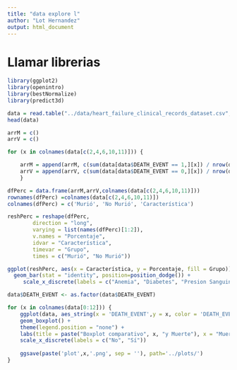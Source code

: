 ```yaml
---
title: "data explore l"
author: "Lot Hernandez"
output: html_document
---
```


# Llamar librerias
```r
library(ggplot2)  
library(openintro)  
library(bestNormalize)  
library(predict3d) 
```

```r
data = read.table("../data/heart_failure_clinical_records_dataset.csv",sep = ",",header = T)
head(data)
```

```r
arrM = c()
arrV = c()

for (x in colnames(data[c(2,4,6,10,11)])) {

    arrM = append(arrM, c(sum(data[data$DEATH_EVENT == 1,][x]) / nrow(data[data$DEATH_EVENT == 1,])))
    arrV = append(arrV, c(sum(data[data$DEATH_EVENT == 0,][x]) / nrow(data[data$DEATH_EVENT == 0,])))
    }

dfPerc = data.frame(arrM,arrV,colnames(data[c(2,4,6,10,11)]))
rownames(dfPerc) =colnames(data[c(2,4,6,10,11)])
colnames(dfPerc) = c('Murió', 'No Murió', 'Característica')
```

```r
reshPerc = reshape(dfPerc, 
        direction = "long", 
        varying = list(names(dfPerc)[1:2]),
        v.names = "Porcentaje",
        idvar = "Característica", 
        timevar = "Grupo", 
        times = c("Murió", "No Murió"))

```

```r
ggplot(reshPerc, aes(x = Característica, y = Porcentaje, fill = Grupo)) +
  geom_bar(stat = "identity", position=position_dodge()) +
     scale_x_discrete(labels = c("Anemia", "Diabetes", "Presion Sanguinea Alta", "Hombre", "Fumador"))
```

```r
data$DEATH_EVENT <- as.factor(data$DEATH_EVENT)

for (x in colnames(data[0:12])) {
    ggplot(data, aes_string(x = 'DEATH_EVENT',y = x, color = 'DEATH_EVENT')) +
    geom_boxplot() +
    theme(legend.position = "none") +
    labs(title = paste("Boxplot comparativo", x, "y Muerte"), x = "Muerte", y = x)+
    scale_x_discrete(labels = c("No", "Sí"))
    
    ggsave(paste('plot',x,'.png', sep = ''), path='../plots/')
}
```

